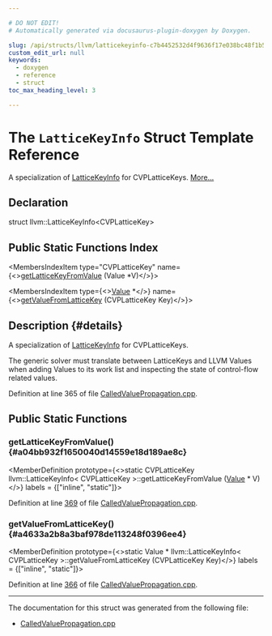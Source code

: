 ```yaml
---

# DO NOT EDIT!
# Automatically generated via docusaurus-plugin-doxygen by Doxygen.

slug: /api/structs/llvm/latticekeyinfo-c7b4452532d4f9636f17e038bc48f1b5
custom_edit_url: null
keywords:
  - doxygen
  - reference
  - struct
toc_max_heading_level: 3

---
```





# The `LatticeKeyInfo` Struct Template Reference

<DoxygenPage pluginConfig={pluginConfig}>

A specialization of <a href="/docs/api/structs/llvm/latticekeyinfo">LatticeKeyInfo</a> for CVPLatticeKeys. <a href="#details">More...</a>

## Declaration

<CodeBlock>struct llvm::LatticeKeyInfo&lt;CVPLatticeKey&gt;</CodeBlock>

## Public Static Functions Index

<MembersIndex>

<MembersIndexItem
  type="CVPLatticeKey"
  name={<><a href="#a04bb932f1650040d14559e18d189ae8c">getLatticeKeyFromValue</a> (Value &#42;V)</>}>
</MembersIndexItem>

<MembersIndexItem
  type={<><a href="/docs/api/classes/llvm/value">Value</a> &#42;</>}
  name={<><a href="#a4633a2b8a3baf978de113248f0396ee4">getValueFromLatticeKey</a> (CVPLatticeKey Key)</>}>
</MembersIndexItem>

</MembersIndex>

## Description {#details}

A specialization of <a href="/docs/api/structs/llvm/latticekeyinfo">LatticeKeyInfo</a> for CVPLatticeKeys.

The generic solver must translate between LatticeKeys and LLVM Values when adding Values to its work list and inspecting the state of control-flow related values.

Definition at line 365 of file <a href="/docs/api/files/lib/lib/transforms/lib/transforms/ipo/calledvaluepropagation-cpp">CalledValuePropagation.cpp</a>.

<SectionDefinition>

## Public Static Functions

### getLatticeKeyFromValue() {#a04bb932f1650040d14559e18d189ae8c}

<MemberDefinition
  prototype={<>static CVPLatticeKey llvm::LatticeKeyInfo&lt; CVPLatticeKey &gt;::getLatticeKeyFromValue (<a href="/docs/api/classes/llvm/value">Value</a> &#42; V)</>}
  labels = {["inline", "static"]}>

Definition at line <a href="/docs/api/files/lib/lib/transforms/lib/transforms/ipo/calledvaluepropagation-cpp/#l00369">369</a> of file <a href="/docs/api/files/lib/lib/transforms/lib/transforms/ipo/calledvaluepropagation-cpp">CalledValuePropagation.cpp</a>.
</MemberDefinition>

### getValueFromLatticeKey() {#a4633a2b8a3baf978de113248f0396ee4}

<MemberDefinition
  prototype={<>static Value &#42; llvm::LatticeKeyInfo&lt; CVPLatticeKey &gt;::getValueFromLatticeKey (CVPLatticeKey Key)</>}
  labels = {["inline", "static"]}>

Definition at line <a href="/docs/api/files/lib/lib/transforms/lib/transforms/ipo/calledvaluepropagation-cpp/#l00366">366</a> of file <a href="/docs/api/files/lib/lib/transforms/lib/transforms/ipo/calledvaluepropagation-cpp">CalledValuePropagation.cpp</a>.
</MemberDefinition>

</SectionDefinition>

<hr/>

The documentation for this struct was generated from the following file:

<ul>
<li><a href="/docs/api/files/lib/lib/transforms/lib/transforms/ipo/calledvaluepropagation-cpp">CalledValuePropagation.cpp</a></li>
</ul>

</DoxygenPage>

